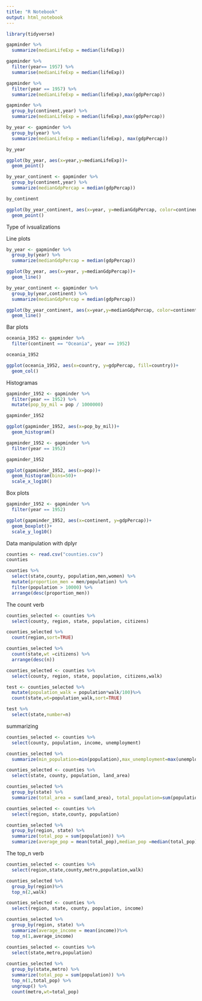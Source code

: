 ```yaml
---
title: "R Notebook"
output: html_notebook
---
```


```r
library(tidyverse)

gapminder %>%
  summarize(medianLifeExp = median(lifeExp))

gapminder %>%
  filter(year== 1957) %>%
  summarise(medianLifeExp = median(lifeExp))

gapminder %>%
  filter(year == 1957) %>%
  summarize(medianLifeExp = median(lifeExp),max(gdpPercap))

```

```r
gapminder %>%
  group_by(continent,year) %>%
  summarize(medianLifeExp = median(lifeExp),max(gdpPercap))
```

```r
by_year <- gapminder %>%
  group_by(year) %>%
  summarize(medianLifeExp = median(lifeExp), max(gdpPercap))

by_year

ggplot(by_year, aes(x=year,y=medianLifeExp))+
  geom_point()
```

```r
by_year_continent <- gapminder %>%
  group_by(continent,year) %>%
  summarize(medianGdpPercap = median(gdpPercap))

by_continent

ggplot(by_year_continent, aes(x=year, y=medianGdpPercap, color=continent))+
  geom_point()
```
Type of ivsualizations

Line plots

```r
by_year <- gapminder %>%
  group_by(year) %>%
  summarize(medianGdpPercap = median(gdpPercap))

ggplot(by_year, aes(x=year, y=medianGdpPercap))+
  geom_line()
```
```r
by_year_continent <- gapminder %>%
  group_by(year,continent) %>%
  summarize(medianGdpPercap = median(gdpPercap))

ggplot(by_year_continent, aes(x=year,y=medianGdpPercap, color=continent))+
  geom_line()
```
Bar plots

```r
oceania_1952 <- gapminder %>%
  filter(continent == "Oceania", year == 1952)

oceania_1952

ggplot(oceania_1952, aes(x=country, y=gdpPercap, fill=country))+
  geom_col()

```

Histogramas

```r

gapminder_1952 <- gapminder %>%
  filter(year == 1952) %>%
  mutate(pop_by_mil = pop / 1000000)

gapminder_1952

ggplot(gapminder_1952, aes(x=pop_by_mil))+
  geom_histogram()

```

```r
gapminder_1952 <- gapminder %>%
  filter(year == 1952) 

gapminder_1952

ggplot(gapminder_1952, aes(x=pop))+
  geom_histogram(bins=50)+
  scale_x_log10()
```
Box plots

```r

gapminder_1952 <- gapminder %>%
  filter(year == 1952)

ggplot(gapminder_1952, aes(x=continent, y=gdpPercap))+
  geom_boxplot()+
  scale_y_log10()

```
Data manipulation with dplyr

```r
counties <- read.csv("counties.csv")
counties
```

```r
counties %>%
  select(state,county, population,men,women) %>%
  mutate(proportion_men = men/population) %>%
  filter(population > 10000) %>%
  arrange(desc(proportion_men))
```
The count verb
```r
counties_selected <- counties %>%
  select(county, region, state, population, citizens)

counties_selected %>%
  count(region,sort=TRUE)

counties_selected %>%
  count(state,wt =citizens) %>%
  arrange(desc(n))

counties_selected <- counties %>%
  select(county, region, state, population, citizens,walk)

test <- counties_selected %>%
  mutate(population_walk = population*walk/100)%>%
  count(state,wt=population_walk,sort=TRUE)

test %>%
  select(state,number=n)
```

summarizing
```r
counties_selected <- counties %>%
  select(county, population, income, unemployment)

counties_selected %>%
  summarize(min_population=min(population),max_unemployment=max(unemployment),average_income=mean(income))

counties_selected <- counties %>%
  select(state, county, population, land_area)

counties_selected %>%
  group_by(state) %>%
  summarize(total_area = sum(land_area), total_population=sum(population))

counties_selected <- counties %>%
  select(region, state,county, population)

counties_selected %>%
  group_by(region, state) %>%
  summarize(total_pop = sum(population)) %>%
  summarize(average_pop = mean(total_pop),median_pop =median(total_pop))
```

The top_n verb

```r
counties_selected <- counties %>%
  select(region,state,county,metro,population,walk)

counties_selected %>%
  group_by(region)%>%
  top_n(2,walk)

counties_selected <- counties %>%
  select(region, state, county, population, income)

counties_selected %>%
  group_by(region, state) %>%
  summarize(average_income = mean(income))%>%
  top_n(1,average_income)
```

```r
counties_selected <- counties %>%
  select(state,metro,population)
  
counties_selected %>%
  group_by(state,metro) %>%
  summarize(total_pop = sum(population)) %>%
  top_n(1,total_pop) %>%
  ungroup() %>%
  count(metro,wt=total_pop)
```



